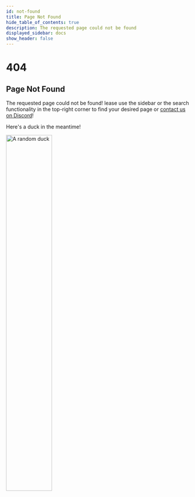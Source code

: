 ---
id: not-found
title: Page Not Found
hide_table_of_contents: true
description: The requested page could not be found
displayed_sidebar: docs
show_header: false
---

<div id="not-found-wrapper">
    <h1>404</h1>
    <h2>Page Not Found</h2>
    <div>
        <p>The requested page could not be found! lease use the sidebar or the search functionality in the top-right
            corner to find your desired page or <a href="https://discord.gg/bloom"> contact us on Discord</a>!
        </p>
    </div>
    <div>
        <p>Here's a duck in the meantime!</p>
        <img src="https://corsproxy.io/?https%3A%2F%2Frandom-d.uk%2Fapi%2Frandomimg"
             height="50%"
             width="50%"
             alt="A random duck"/>
    </div>
</div>
